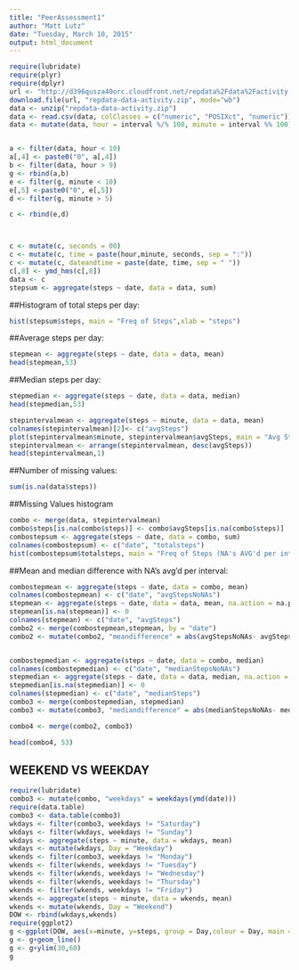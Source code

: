 ```yaml
---
title: "PeerAssessment1"
author: "Matt Lutz"
date: "Tuesday, March 10, 2015"
output: html_document
---
```



```r
require(lubridate)
require(plyr)
require(dplyr)
url <- "http://d396qusza40orc.cloudfront.net/repdata%2Fdata%2Factivity.zip"
download.file(url, "repdata-data-activity.zip", mode="wb")
data <- unzip("repdata-data-activity.zip")
data <- read.csv(data, colClasses = c("numeric", "POSIXct", "numeric"))
data <- mutate(data, hour = interval %/% 100, minute = interval %% 100)  


a <- filter(data, hour < 10)
a[,4] <- paste0("0", a[,4])
b <- filter(data, hour > 9)
g <- rbind(a,b)
e <- filter(g, minute < 10)
e[,5] <-paste0("0", e[,5])
d <- filter(g, minute > 5)

c <- rbind(e,d)



c <- mutate(c, seconds = 00)
c <- mutate(c, time = paste(hour,minute, seconds, sep = ":"))
c <- mutate(c, dateandtime = paste(date, time, sep = " "))
c[,8] <- ymd_hms(c[,8])
data <- c 
stepsum <- aggregate(steps ~ date, data = data, sum)
```

##Histogram of total steps per day:
```r
hist(stepsum$steps, main = "Freq of Steps",xlab = "steps")

```

##Average steps per day:
```r
stepmean <- aggregate(steps ~ date, data = data, mean)
head(stepmean,53)
```
##Median steps per day:
```r

stepmedian <- aggregate(steps ~ date, data = data, median)
head(stepmedian,53)
```

```r
stepintervalmean <- aggregate(steps ~ minute, data = data, mean)
colnames(stepintervalmean)[2]<- c("avgSteps")
plot(stepintervalmean$minute, stepintervalmean$avgSteps, main = "Avg Steps by Time Interval", xlab = "time interval(min)", ylab = "avgSteps", type = "l" )
stepintervalmean <- arrange(stepintervalmean, desc(avgSteps))
head(stepintervalmean,1)

```
##Number of missing values:
```r
sum(is.na(data$steps))
```
##Missing Values histogram
```r
combo <- merge(data, stepintervalmean)
combo$steps[is.na(combo$steps)] <- combo$avgSteps[is.na(combo$steps)]
combostepsum <- aggregate(steps ~ date, data = combo, sum)
colnames(combostepsum) <- c("date", "totalsteps")
hist(combostepsum$totalsteps, main = "Freq of Steps (NA's AVG'd per interval)", xlab = "steps per day (NAs AVG'd per interval)")
```
##Mean and median difference with NA's avg'd per interval:
```r
combostepmean <- aggregate(steps ~ date, data = combo, mean)
colnames(combostepmean) <- c("date", "avgStepsNoNAs")
stepmean <- aggregate(steps ~ date, data = data, mean, na.action = na.pass)
stepmean[is.na(stepmean)] <- 0
colnames(stepmean) <- c("date", "avgSteps")
combo2 <- merge(combostepmean,stepmean, by = "date")
combo2 <- mutate(combo2, "meandifference" = abs(avgStepsNoNAs- avgSteps))


combostepmedian <- aggregate(steps ~ date, data = combo, median)
colnames(combostepmedian) <- c("date", "medianStepsNoNAs")
stepmedian <- aggregate(steps ~ date, data = data, median, na.action = na.pass)
stepmedian[is.na(stepmedian)] <- 0
colnames(stepmedian) <- c("date", "medianSteps")
combo3 <- merge(combostepmedian, stepmedian)
combo3 <- mutate(combo3, "mediandifference" = abs(medianStepsNoNAs- medianSteps))

combo4 <- merge(combo2, combo3)

head(combo4, 53)

```
## WEEKEND VS WEEKDAY
```r
require(lubridate)
combo3 <- mutate(combo, "weekdays" = weekdays(ymd(date)))
require(data.table)
combo3 <- data.table(combo3)
wkdays <- filter(combo3, weekdays != "Saturday")
wkdays <- filter(wkdays, weekdays != "Sunday")
wkdays <- aggregate(steps ~ minute, data = wkdays, mean)
wkdays <- mutate(wkdays, Day = "Weekday")
wkends <- filter(combo3, weekdays != "Monday")
wkends <- filter(wkends, weekdays != "Tuesday")
wkends <- filter(wkends, weekdays != "Wednesday")
wkends <- filter(wkends, weekdays != "Thursday")
wkends <- filter(wkends, weekdays != "Friday")
wkends <- aggregate(steps ~ minute, data = wkends, mean)
wkends <- mutate(wkends, Day = "Weekend")
DOW <- rbind(wkdays,wkends)
require(ggplot2)
g <-ggplot(DOW, aes(x=minute, y=steps, group = Day,colour = Day, main = "Weekday vs Weekend", label = Day))
g <- g+geom_line()
g <- g+ylim(30,60)
g



```
